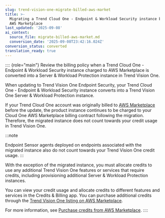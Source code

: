 ```yaml
---
slug: trend-vision-one-migrate-billed-aws-market
title: >-
  Migrating a Trend Cloud One - Endpoint & Workload Security instance billed to
  AWS Marketplace
last_updated: '2025-09-08'
ai_context:
  source_file: migrate-billed-aws-market.md
  conversion_date: '2025-09-08T23:42:16.024Z'
conversion_status: converted
translation_ready: true
---
```


:::: {role="main"}
Review the billing policy when a Trend Cloud One - Endpoint & Workload Security instance charged to AWS Marketplace is converted into a Server & Workload Protection instance in Trend Vision One.

When updating to Trend Vision One Endpoint Security, your Trend Cloud One - Endpoint & Workload Security instance converts into a Trend Vision One Server & Workload Protection instance.

If your Trend Cloud One account was originally billed to [AWS Marketplace](https://aws.amazon.com/marketplace/pp/prodview-g232pyu6l55l4) before the update, the product instance continues to be charged to your Cloud One AWS Marketplace billing contract following the migration. Therefore, the migrated instance does not count towards your credit usage in Trend Vision One.

:::note

Endpoint Sensor agents deployed on endpoints associated with the migrated instance also do not count towards your Trend Vision One credit usage.
:::

With the exception of the migrated instance, you must allocate credits to use any additional Trend Vision One features or services that require credits, including provisioning additional Server & Workload Protection instances.

You can view your credit usage and allocate credits to different features and services in the Credits & Billing app. You can purchase additional credits through the [Trend Vision One listing on AWS Marketplace](https://aws.amazon.com/marketplace/pp/prodview-u2in6sa3igl7c).

For more information, see [Purchase credits from AWS Marketplace](purchasing-credits-aws-marketplace.mdx).
::::
